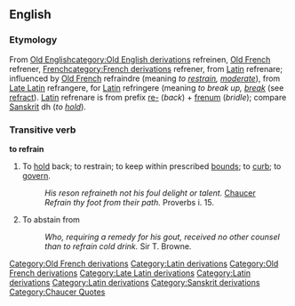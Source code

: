 ==English==
{{webster}}
===Etymology===
From [[w:Old English language|Old English]][[category:Old English derivations]] refreinen, [[w:Old French|Old French]][[Category:Old French derivations]] refrener, [[w:French language|French]][[category:French derivations]] refrener, from [[w:Latin|Latin]][[Category:Latin derivations]] refrenare; influenced by [[w:Old French|Old French]][[Category:Old French derivations]] refraindre (meaning ''to [[restrain]], [[moderate]]''), from [[w:Late Latin|Late Latin]][[Category:Late Latin derivations]] refrangere, for [[w:Latin|Latin]][[Category:Latin derivations]] refringere (meaning ''to break up, [[break]]'' (see [[refract]]). [[w:Latin|Latin]][[Category:Latin derivations]] refrenare is from prefix [[re-]] (''back'') + [[frenum]] (''bridle''); compare [[w:Sanskrit language|Sanskrit]][[Category:Sanskrit derivations]] dh (''to [[hold]]'').

===Transitive verb===
'''to refrain'''
#To [[hold]] back; to restrain; to keep within prescribed [[bounds]]; to [[curb]]; to [[govern]]. 
#:''His reson refraineth not his foul delight or talent.'' [[w:Geoffrey_Chaucer|Chaucer]][[Category:Chaucer Quotes]]
#:''Refrain thy foot from their path.'' Proverbs i. 15.
#To abstain from
#:''Who, requiring a remedy for his gout, received no other counsel than to refrain cold drink.''  Sir T. Browne.



<!-- from Webster:

Refrain (Page: 1208)
Re*frain" (r?*fr?n"), v. t. [imp. & p. p. Refrained (-fr?nd"); p. pr. & vb/ n. Refraining.] [OE. refreinen, OF. refrener, F. refrner, fr. L. refrenare; influenced by OF. refraindre to restrain, moderate, fr. LL. refrangere, for L. refringere to break up, break (see Refract). L. refrenare is fr. pref. re- back + frenum bridle; cf. Skr. dh to hold.] 

1. To hold back; to restrain; to keep within prescribed bounds; to curb; to govern. 

His reson refraineth not his foul delight or talent. Chaucer.
Refrain thy foot from their path. Prov. i. 15.
2. To abstain from [Obs.] 

Who, requiring a remedy for his gout, received no other counsel than to refrain cold drink. Sir T. Browne.

--------------------------------------------------------------------------------
Refrain (Page: 1208)
Re*frain", v. i. To keep one's self from action or interference; to hold aloof; to forbear; to abstain. 

Refrain from these men, and let them alone. Acts v. 38.
They refrained therefrom [eating flesh] some time after. Sir T. Browne.
Syn. -- To hold back; forbear; abstain; withhold. 

--------------------------------------------------------------------------------
Refrain (Page: 1208)
Re*frain", n. [F. refrain, fr. OF. refraindre; cf. Pr. refranhs a refrain, refranher to repeat. See Refract,Refrain, v.] The burden of a song; a phrase or verse which recurs at the end of each of the separate stanzas or divisions of a poetic composition. 

We hear the wild refrain. Whittier.

-->